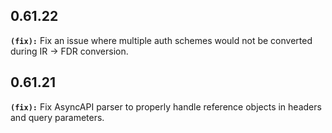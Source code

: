 ## 0.61.22
**`(fix):`** Fix an issue where multiple auth schemes would not be converted during IR -> FDR conversion.


## 0.61.21
**`(fix):`** Fix AsyncAPI parser to properly handle reference objects in headers and query parameters.


